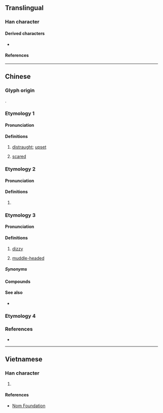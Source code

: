 {{character info}}
==Translingual==

===Han character===
{{Han char|rn=61|rad=心|as=10|sn=13|four=91086|canj=PMBC,XPMBC|ids=⿰忄貢}}

====Derived characters====
* {{l|mul|[[𢣁]]}}

====References====
{{Han ref|kx=0396.100|dkj=10984|dj=0734.170|hdz=42335.130|uh=6129}}

----

==Chinese==
{{zh-forms|s=𫺌}}

===Glyph origin===
{{Han etym}}
{{Han compound|心|貢|ls=psc|c1=s|c2=p|t1=heart}}.

===Etymology 1===

====Pronunciation====
{{zh-pron
|m=gōng
|c=gung1
|mc=y
|oc=y
|ma=
|cat=a
}}

====Definitions====
{{zh-hanzi}}

# {{zh-hg}} [[distraught]]; [[upset]]
# {{zh-hg}} [[scared]]

===Etymology 2===

====Pronunciation====
{{zh-pron
|m=gòng
|cat=a
}}

====Definitions====
{{zh-hanzi}}

# {{rfdef|zh}}

===Etymology 3===

====Pronunciation====
{{zh-pron
|mn-t=gong5
|cat=a
}}

====Definitions====
{{zh-hanzi}}

# {{lb|zh|Teochew}} [[dizzy]]
# {{lb|zh|Teochew}} [[muddle-headed]]

=====Synonyms=====
{{zh-dial|暈}}

====Compounds====
{{zh-der|頭愩愩}}

====See also====
* {{q|Hokkien}} {{zh-l|楞|gông}}

===Etymology 4===
{{zh-see|𢦅|v}}

===References===
* {{R:yue:Jyutping Database}}

----

==Vietnamese==

===Han character===
{{vi-readings|rs=心10|reading=ngúng}}

# {{rfdef|vi|sort=心10}}

====References====
* [http://nomfoundation.org/common/nom_details.php?codepoint=6129 Nom Foundation]
